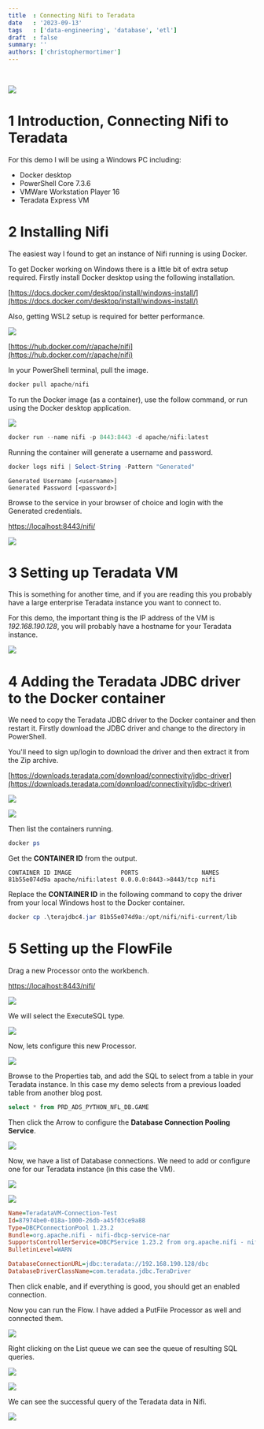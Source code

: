```yaml
---
title  : Connecting Nifi to Teradata
date   : '2023-09-13'
tags   : ['data-engineering', 'database', 'etl']
draft  : false
summary: ''
authors: ['christophermortimer']
---
```



<TOCInline toc={props.toc} indentDepth={2} />
<br />

![](/static/images/nifi-teradata/nifi-td.png)

# 1 Introduction, Connecting Nifi to Teradata

For this demo I will be using a Windows PC including:

- Docker desktop
- PowerShell Core 7.3.6
- VMWare Workstation Player 16
- Teradata Express VM

# 2 Installing Nifi

The easiest way I found to get an instance of Nifi running is using Docker.

To get Docker working on Windows there is a little bit of extra setup required. Firstly install Docker desktop using the following installation.

[https://docs.docker.com/desktop/install/windows-install/](https://docs.docker.com/desktop/install/windows-install/)

Also, getting WSL2 setup is required for better performance.

![](/static/images/nifi-teradata/nifitd-docker-desktop-wsl.png)

[https://hub.docker.com/r/apache/nifi](https://hub.docker.com/r/apache/nifi)

In your PowerShell terminal, pull the image.

```ps1
docker pull apache/nifi
```

To run the Docker image (as a container), use the follow command, or run using the Docker desktop application.

![](/static/images/nifi-teradata/nifitd-docker-container.png)

```ps1
docker run --name nifi -p 8443:8443 -d apache/nifi:latest
```

Running the container will generate a username and password.

```ps1
docker logs nifi | Select-String -Pattern "Generated"
```

```log
Generated Username [<username>]
Generated Password [<password>]
```

Browse to the service in your browser of choice and login with the Generated credentials.

[https://localhost:8443/nifi/](https://localhost:8443/nifi/)

![](/static/images/nifi-teradata/nifitd-login.png)

# 3 Setting up Teradata VM

This is something for another time, and if you are reading this you probably have a large enterprise Teradata instance you want to connect to.

For this demo, the important thing is the IP address of the VM is _192.168.190.128_, you will probably have a hostname for your Teradata instance.

![](/static/images/nifi-teradata/nifitd-td-vmware.png)

# 4 Adding the Teradata JDBC driver to the Docker container

We need to copy the Teradata JDBC driver to the Docker container and then restart it. Firstly download the JDBC driver and change to the directory in PowerShell.

You'll need to sign up/login to download the driver and then extract it from the Zip archive.

[https://downloads.teradata.com/download/connectivity/jdbc-driver](https://downloads.teradata.com/download/connectivity/jdbc-driver)

![](/static/images/nifi-teradata/nifitd-teradata-jdbc-driver-download.png)

![](/static/images/nifi-teradata/nifitd-teradata-jdbc-driver-jar.png)

Then list the containers running.

```ps1
docker ps
```

Get the **CONTAINER ID** from the output.

```log
CONTAINER ID IMAGE              PORTS                  NAMES
81b55e074d9a apache/nifi:latest 0.0.0.0:8443->8443/tcp nifi
```

Replace the **CONTAINER ID** in the following command to copy the driver from your local Windows host to the Docker container.

```ps1
docker cp .\terajdbc4.jar 81b55e074d9a:/opt/nifi/nifi-current/lib
```

# 5 Setting up the FlowFile

Drag a new Processor onto the workbench.

[https://localhost:8443/nifi/](https://localhost:8443/nifi/)

![](/static/images/nifi-teradata/nifitd-drag-new.png)

We will select the ExecuteSQL type.

![](/static/images/nifi-teradata/nifitd-add-processor.png)

Now, lets configure this new Processor.

![](/static/images/nifi-teradata/nifitd-processor-configure.png)

Browse to the Properties tab, and add the SQL to select from a table in your Teradata instance. In this case my demo selects from a previous loaded table from another blog post.

```sql
select * from PRD_ADS_PYTHON_NFL_DB.GAME
```

Then click the Arrow to configure the **Database Connection Pooling Service**.

![](/static/images/nifi-teradata/nifitd-processor-configure-props.png)

Now, we have a list of Database connections. We need to add or configure one for our Teradata instance (in this case the VM).

![](/static/images/nifi-teradata/nifitd-db-pooling-cog.png)

![](/static/images/nifi-teradata/nifitd-db-connection-props.png)

```ini
Name=TeradataVM-Connection-Test
Id=87974be0-018a-1000-26db-a45f03ce9a88
Type=DBCPConnectionPool 1.23.2
Bundle=org.apache.nifi - nifi-dbcp-service-nar
SupportsControllerService=DBCPService 1.23.2 from org.apache.nifi - nifi-standard-services-api-nar
BulletinLevel=WARN
```

```ini
DatabaseConnectionURL=jdbc:teradata://192.168.190.128/dbc
DatabaseDriverClassName=com.teradata.jdbc.TeraDriver
```

Then click enable, and if everything is good, you should get an enabled connection.

Now you can run the Flow. I have added a PutFile Processor as well and connected them.

![](/static/images/nifi-teradata/nifitd-flow-run.png)

Right clicking on the List queue we can see the queue of resulting SQL queries.

![](/static/images/nifi-teradata/nifitd-list-que.png)

![](/static/images/nifi-teradata/nifitd-view-queue.png)

We can see the successful query of the Teradata data in Nifi.

![](/static/images/nifi-teradata/nifitd-td-data.png)
